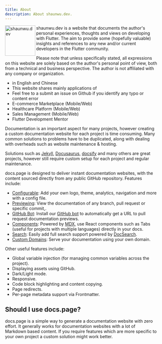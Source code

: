 ```yaml
---
title: About
description: About shaunwu.dev.
---
```

<Image
  src="/assets/symbol.png"
  alt="shaunwu.dev"
  height="100"
  align="left"   
/>  

shaunwu.dev is a website that documents the author's personal experiences, thoughts and views on developing with Flutter. The aim to provide some (hopefully valuable) insights and references to any new and/or current developers in the Flutter community. 

Please note that unless specifically stated, all expressions on this website are solely based on the author's personal point of view, both from a technical and business perspective. The author is not affiliated with any company or organization.

- in English and Chinese
- This website shares mainly applications of 
- Feel free to a submit an issue on Github if you identify any typo or content error
- E-commerce Marketplace (Mobile/Web)
- Healthcare Platform (Mobile/Web)
- Sales Management (Mobile/Web)
- Flutter Development Mentor

Documentation is an important aspect for many projects, however creating a custom documentation website
for each project is time consuming. Many common solutions to problems have to be duplicated, along with
dealing with overheads such as website maintenance & hosting.

Solutions such as [Jekyll](https://jekyllrb.com/docs/github-pages/), [Docusaurus](https://docusaurus.io/),
[docsify](https://docsify.js.org/#/) and many others are great projects, however still require custom setup for each project
and regular maintenance.

docs.page is designed to deliver instant documentation websites, with the content sourced directly from any public
GitHub repository. Features include:

- [Configurable](/configuration): Add your own logo, theme, analytics, navigation and more with a config file.
- [Previewing](/previews): View the documentation of any branch, pull request or specific commit,.
- [GitHub Bot](/github-bot): Install our [GitHub bot](https://github.com/apps/docs-page) to automatically get a URL to pull request documentation previews.
- [Components](/components): Powered by [MDX](https://github.com/mdx-js/mdx), use React components such as Tabs (useful for projects with multiple languages) directly in your docs.
- [Search](/search): Easily add full search support powered by [DocSearch](https://docsearch.algolia.com/).
- [Custom Domains](/custom-domains): Serve your documentation using your own domain.

Other useful features include:

- Global variable injection (for managing common variables across the project).
- Displaying assets using GitHub.
- Dark/Light mode.
- Responsive.
- Code block highlighting and content copying.
- Page redirects.
- Per-page metadata support via Frontmatter.

## Should I use docs.page?

docs.page is a simple way to generate a documentation website with zero effort. It generally works for documentation websites with a lot of Markdown based content.
If you require features which are more specific to your own project a custom solution might work better.
